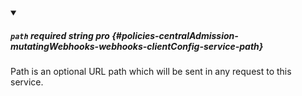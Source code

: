 
<details className="config-field" data-expandable="false" open>
<summary>

##### `path` <span className="config-field-required" data-required="false">required</span> <span className="config-field-type">string</span> <span className="config-field-default"></span> <span className="config-field-enum"></span> <span data-pro="false" className="config-field-pro">pro</span> {#policies-centralAdmission-mutatingWebhooks-webhooks-clientConfig-service-path}

Path is an optional URL path which will be sent in any request to
this service.

</summary>



</details>
